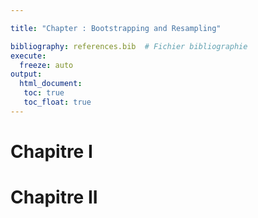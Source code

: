 ```yaml
---

title: "Chapter : Bootstrapping and Resampling"

bibliography: references.bib  # Fichier bibliographie
execute: 
  freeze: auto
output: 
  html_document:
   toc: true
   toc_float: true
---
```


# Chapitre I



# Chapitre II
